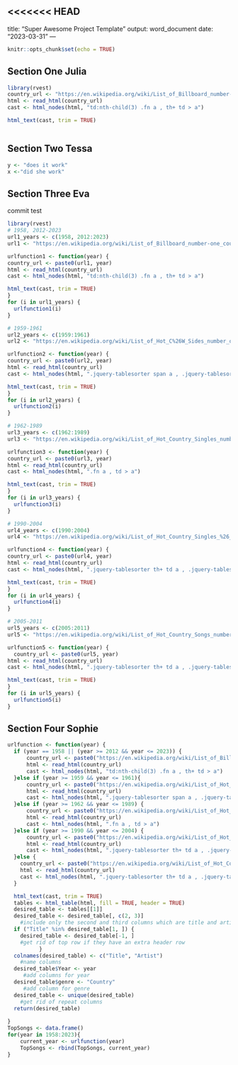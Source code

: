 <<<<<<< HEAD
---
title: "Super Awesome Project Template"
output: word_document
date: "2023-03-31"
---

```r
knitr::opts_chunk$set(echo = TRUE)
```

## Section One Julia

```r
library(rvest)
country_url <- "https://en.wikipedia.org/wiki/List_of_Billboard_number-one_country_songs_of_2023"
html <- read_html(country_url)
cast <- html_nodes(html, "td:nth-child(3) .fn a , th+ td > a")

html_text(cast, trim = TRUE)



```


## Section Two Tessa

```r
y <- "does it work"
x <-"did she work"
```

## Section Three Eva
commit test
```r
library(rvest)
# 1958, 2012-2023
url1_years <- c(1958, 2012:2023)
url1 <- "https://en.wikipedia.org/wiki/List_of_Billboard_number-one_country_songs_of_"

urlfunction1 <- function(year) {
country_url <- paste0(url1, year)
html <- read_html(country_url)
cast <- html_nodes(html, "td:nth-child(3) .fn a , th+ td > a")

html_text(cast, trim = TRUE) 
}
for (i in url1_years) {
  urlfunction1(i)
}

# 1959-1961
url2_years <- c(1959:1961)
url2 <- "https://en.wikipedia.org/wiki/List_of_Hot_C%26W_Sides_number_ones_of_"

urlfunction2 <- function(year) {
country_url <- paste0(url2, year)
html <- read_html(country_url)
cast <- html_nodes(html, ".jquery-tablesorter span a , .jquery-tablesorter th a")

html_text(cast, trim = TRUE) 
}
for (i in url2_years) {
  urlfunction2(i)
}

# 1962-1989
url3_years <- c(1962:1989)
url3 <- "https://en.wikipedia.org/wiki/List_of_Hot_Country_Singles_number_ones_of_"

urlfunction3 <- function(year) {
country_url <- paste0(url3, year)
html <- read_html(country_url)
cast <- html_nodes(html, ".fn a , td > a")

html_text(cast, trim = TRUE) 
}
for (i in url3_years) {
  urlfunction3(i)
}

# 1990-2004
url4_years <- c(1990:2004)
url4 <- "https://en.wikipedia.org/wiki/List_of_Hot_Country_Singles_%26_Tracks_number_ones_of_"

urlfunction4 <- function(year) {
country_url <- paste0(url4, year)
html <- read_html(country_url)
cast <- html_nodes(html, ".jquery-tablesorter th+ td a , .jquery-tablesorter th a")

html_text(cast, trim = TRUE) 
}
for (i in url4_years) {
  urlfunction4(i)
}

# 2005-2011
url5_years <- c(2005:2011)
url5 <- "https://en.wikipedia.org/wiki/List_of_Hot_Country_Songs_number_ones_of_"

urlfunction5 <- function(year) {
  country_url <- paste0(url5, year)
html <- read_html(country_url)
cast <- html_nodes(html, ".jquery-tablesorter th+ td a , .jquery-tablesorter th a")

html_text(cast, trim = TRUE) 
}
for (i in url5_years) {
  urlfunction5(i)
}


```


## Section Four Sophie 

```r

urlfunction <- function(year) {
  if (year == 1958 || (year >= 2012 && year <= 2023)) {
      country_url <- paste0("https://en.wikipedia.org/wiki/List_of_Billboard_number-one_country_songs_of_",  year)
      html <- read_html(country_url)
      cast <- html_nodes(html, "td:nth-child(3) .fn a , th+ td > a")
  }else if (year >= 1959 && year <= 1961){
      country_url <- paste0("https://en.wikipedia.org/wiki/List_of_Hot_C%26W_Sides_number_ones_of_",  year)
      html <- read_html(country_url)
      cast <- html_nodes(html, ".jquery-tablesorter span a , .jquery-tablesorter th a")
  }else if (year >= 1962 && year <= 1989) {
      country_url <- paste0("https://en.wikipedia.org/wiki/List_of_Hot_Country_Singles_number_ones_of_",  year)
      html <- read_html(country_url)
      cast <- html_nodes(html, ".fn a , td > a")
  }else if (year >= 1990 && year <= 2004) {
      country_url <- paste0("https://en.wikipedia.org/wiki/List_of_Hot_Country_Singles_%26_Tracks_number_ones_of_",  year)
      html <- read_html(country_url)
      cast <- html_nodes(html, ".jquery-tablesorter th+ td a , .jquery-tablesorter th a")
  }else { 
    country_url <- paste0("https://en.wikipedia.org/wiki/List_of_Hot_Country_Songs_number_ones_of_",  year)
    html <- read_html(country_url)
    cast <- html_nodes(html, ".jquery-tablesorter th+ td a , .jquery-tablesorter th a")
  }  

  html_text(cast, trim = TRUE) 
  tables <- html_table(html, fill = TRUE, header = TRUE)
  desired_table <- tables[[1]]
  desired_table <- desired_table[, c(2, 3)]
    #include only the second and third columns which are title and artist
  if ("Title" %in% desired_table[1, ]) {
    desired_table <- desired_table[-1, ]
    #get rid of top row if they have an extra header row
          }
  colnames(desired_table) <- c("Title", "Artist")
    #name columns
  desired_table$Year <- year
     #add columns for year
  desired_table$genre <- "Country" 
     #add column for genre
  desired_table <- unique(desired_table)
    #get rid of repeat columns
  return(desired_table)
      
}
TopSongs <- data.frame()
for(year in 1958:2023){
    current_year <- urlfunction(year)
    TopSongs <- rbind(TopSongs, current_year)
}

```
